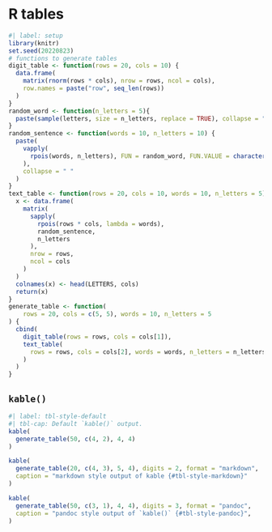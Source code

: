 # R tables

```r
#| label: setup
library(knitr)
set.seed(20220823)
# functions to generate tables
digit_table <- function(rows = 20, cols = 10) {
  data.frame(
    matrix(rnorm(rows * cols), nrow = rows, ncol = cols),
    row.names = paste("row", seq_len(rows))
  )
}
random_word <- function(n_letters = 5){
  paste(sample(letters, size = n_letters, replace = TRUE), collapse = "")
}
random_sentence <- function(words = 10, n_letters = 10) {
  paste(
    vapply(
      rpois(words, n_letters), FUN = random_word, FUN.VALUE = character(1)
    ),
    collapse = " "
  )
}
text_table <- function(rows = 20, cols = 10, words = 10, n_letters = 5) {
  x <- data.frame(
    matrix(
      sapply(
        rpois(rows * cols, lambda = words), 
        random_sentence,
        n_letters
      ),
      nrow = rows,
      ncol = cols
    )
  )
  colnames(x) <- head(LETTERS, cols)
  return(x)
}
generate_table <- function(
    rows = 20, cols = c(5, 5), words = 10, n_letters = 5
) {
  cbind(
    digit_table(rows = rows, cols = cols[1]),
    text_table(
      rows = rows, cols = cols[2], words = words, n_letters = n_letters
    )
  )
}
```

## `kable()`

```r
#| label: tbl-style-default
#| tbl-cap: Default `kable()` output.
kable(
  generate_table(50, c(4, 2), 4, 4)
)
```

```r
kable(
  generate_table(20, c(4, 3), 5, 4), digits = 2, format = "markdown",
  caption = "markdown style output of kable {#tbl-style-markdown}"
)
```

```r
kable(
  generate_table(50, c(3, 1), 4, 4), digits = 3, format = "pandoc",
  caption = "pandoc style output of `kable()` {#tbl-style-pandoc}",
)
```

